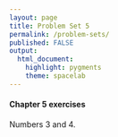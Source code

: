 ```yaml
---
layout: page
title: Problem Set 5
permalink: /problem-sets/
published: FALSE
output: 
  html_document: 
    highlight: pygments
    theme: spacelab
---
```


#### Chapter 5 exercises
Numbers 3 and 4.

